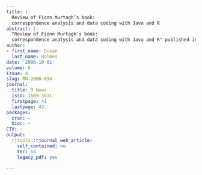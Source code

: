 ```yaml
---
title: |-
  Review of Fionn Murtagh’s book:
  correspondence analysis and data coding with Java and R
abstract: |-
  "Review of Fionn Murtagh’s book:
  correspondence analysis and data coding with Java and R" published in R News.
author:
- first_name: Susan
  last_name: Holmes
date: '2006-10-01'
volume: 6
issue: 4
slug: RN-2006-034
journal:
  title: R News
  issn: 1609-3631
  firstpage: 41
  lastpage: 43
packages:
  cran: ~
  bioc: ~
CTV: ~
output:
  rjtools::rjournal_web_article:
    self_contained: no
    toc: no
    legacy_pdf: yes

---
```

